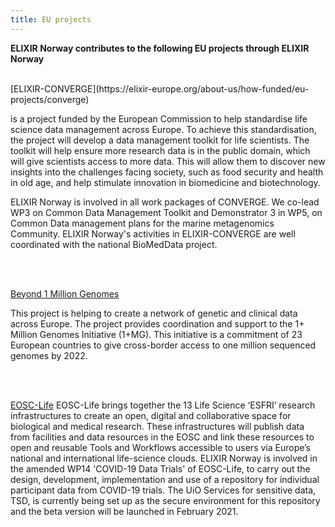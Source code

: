 ```yaml
---
title: EU projects
---
```


**ELIXIR Norway contributes to the following EU projects through ELIXIR Norway**

<br />
[ELIXIR-CONVERGE](https://elixir-europe.org/about-us/how-funded/eu-projects/converge)

is a project funded by the European Commission to help standardise life science data management across Europe. To achieve this standardisation, the project will develop a data management toolkit for life scientists. The toolkit will help ensure more research data is in the public domain, which will give scientists access to more data. This will allow them to discover new insights into the challenges facing society, such as food security and health in old age, and help stimulate innovation in biomedicine and biotechnology.

ELIXIR Norway is involved in all work packages of CONVERGE. We co-lead WP3 on Common Data Management Toolkit and Demonstrator 3 in WP5, on Common Data management plans for the marine metagenomics Community. ELIXIR Norway's activities in ELIXIR-CONVERGE are well coordinated with the national BioMedData project.

<br />
<br />

[Beyond 1 Million Genomes](https://b1mg-project.eu/)

This project is helping to create a network of genetic and clinical data across Europe. The project provides coordination and support to the 1+ Million Genomes Initiative (1+MG). This initiative is a commitment of 23 European countries to give cross-border access to one million sequenced genomes by 2022.

<br />
<br />

[EOSC-Life](https://www.eosc-life.eu/)
EOSC-Life brings together the 13 Life Science ‘ESFRI’ research infrastructures to create an open, digital and collaborative space for biological and medical research. These infrastructures will publish data from facilities and data resources in the EOSC and link these resources to open and reusable Tools and Workflows accessible to users via Europe’s national and international life-science clouds. ELIXIR Norway is involved in the amended WP14 'COVID-19 Data Trials' of EOSC-Life, to carry out the design, development, implementation and use of a repository for individual participant data from COVID-19 trials. The UiO Services for sensitive data, TSD, is currently being set up as the secure environment for this repository and the beta version will be launched in February 2021.

<br />
<br />
